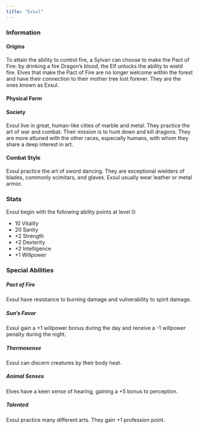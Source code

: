 ```yaml
---
title: "Exsul"
---
```


### Information

#### Origins

To attain the ability to control fire, a Sylvan can choose to make the Pact of Fire: by drinking a fire Dragon's blood, the Elf unlocks the ability to wield fire. Elves that make the Pact of Fire are no longer welcome within the forest and have their connection to their mother tree lost forever. They are the ones known as Exsul.

#### Physical Form

#### Society

Exsul live in great, human-like cities of marble and metal. They practice the art of war and combat. Their mission is to hunt down and kill dragons. They are more attuned with the other races, especially humans, with whom they share a deep interest in art.

#### Combat Style

Exsul practice the art of sword dancing. They are exceptional wielders of blades, commonly scimitars, and glaves. Exsul usually wear leather or metal armor. 

### Stats

Exsul begin with the following ability points at level 0:

- 10 Vitality
- 20 Sanity
- +2 Strength
- +2 Dexterity
- +2 Intelligence
- +1 Willpower

### Special Abilities

##### Pact of Fire

Exsul have resistance to burning damage and vulnerability to spirit damage.

##### Sun's Favor

Exsul gain a +1 willpower bonus during the day and receive a -1 willpower penalty during the night.

##### Thermosense

Exsul can discern creatures by their body heat. 

##### Animal Senses

Elves have a keen sense of hearing, gaining a +5 bonus to perception.

##### Talented

Exsul practice many different arts. They gain +1 profession point.
